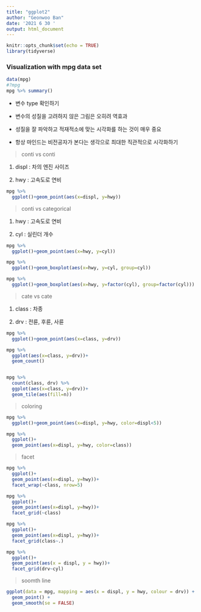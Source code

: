 ---
title: "ggplot2"
author: "Geonwoo Ban"
date: '2021 6 30 '
output: html_document
---

```{r setup, include=FALSE}
knitr::opts_chunk$set(echo = TRUE)
library(tidyverse)
```

### Visualization with mpg data set

```{r}
data(mpg)
#?mpg
mpg %>% summary()
```

* 변수 type 확인하기

* 변수의 성질을 고려하지 않은 그림은 오히려 역효과

* 성질을 잘 파악하고 적재적소에 맞는 시각화를 하는 것이 매우 중요

* 항상 마인드는 비전공자가 본다는 생각으로 최대한 직관적으로 시각화하기


\newpage

> conti vs conti

1. displ : 차의 엔진 사이즈

2. hwy : 고속도로 연비

```{r}
mpg %>% 
  ggplot()+geom_point(aes(x=displ, y=hwy))
```

\newpage

> conti vs categorical

1. hwy : 고속도로 연비

2. cyl : 실린더 개수

```{r}
mpg %>% 
  ggplot()+geom_point(aes(x=hwy, y=cyl))
```


```{r}
mpg %>% 
  ggplot()+geom_boxplot(aes(x=hwy, y=cyl, group=cyl))
```

```{r}
mpg %>% 
  ggplot()+geom_boxplot(aes(x=hwy, y=factor(cyl), group=factor(cyl)))
```

\newpage

> cate vs cate

1. class : 차종

2. drv : 전륜, 후륜, 사륜

```{r}
mpg %>% 
  ggplot()+geom_point(aes(x=class, y=drv))
```

```{r}
mpg %>% 
  ggplot(aes(x=class, y=drv))+
  geom_count()


mpg %>% 
  count(class, drv) %>% 
  ggplot(aes(x=class, y=drv))+
  geom_tile(aes(fill=n))
```

\newpage

> coloring

```{r}
mpg %>% 
  ggplot()+geom_point(aes(x=displ, y=hwy, color=displ<5))

mpg %>% 
  ggplot()+
  geom_point(aes(x=displ, y=hwy, color=class))
```

\newpage

> facet

```{r}
mpg %>% 
  ggplot()+
  geom_point(aes(x=displ, y=hwy))+
  facet_wrap(~class, nrow=5)

mpg %>% 
  ggplot()+
  geom_point(aes(x=displ, y=hwy))+
  facet_grid(~class)

mpg %>% 
  ggplot()+
  geom_point(aes(x=displ, y=hwy))+
  facet_grid(class~.)

mpg %>%
  ggplot()+
  geom_point(aes(x = displ, y = hwy))+
  facet_grid(drv~cyl)
```

\newpage

> soomth line

```{r}
ggplot(data = mpg, mapping = aes(x = displ, y = hwy, colour = drv)) +
  geom_point() +
  geom_smooth(se = FALSE)
```







































